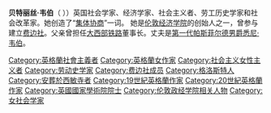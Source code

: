 '''贝特丽丝·韦伯'''（{{lang-en|Martha Beatrice Webb, Baroness Passfield}}  {{bd|1858年|1月22日|1943年|4月30日}}））英国社会学家、经济学家、社会主义者、劳工历史学家和社会改革家。她创造了“[[集体协商|集体协商]]”一词。 她是[[伦敦经济学院|伦敦经济学院]]的创始人之一，曾参与建立[[费边社|费边社]]。父亲曾担任[[大西部铁路|大西部铁路]]董事长。丈夫是[[第一代帕斯菲尔德男爵悉尼·韦伯|第一代帕斯菲尔德男爵悉尼·韦伯]]。


{{DEFAULTSORT:Webb, Beatrice}}
[[Category:英格蘭社會主義者|Category:英格蘭社會主義者]]
[[Category:英格蘭女作家|Category:英格蘭女作家]]
[[Category:社会主义女性主义者|Category:社会主义女性主义者]]
[[Category:劳动史学家|Category:劳动史学家]]
[[Category:费边社成员|Category:费边社成员]]
[[Category:格洛斯特人|Category:格洛斯特人]]
[[Category:安葬於西敏寺者|Category:安葬於西敏寺者]]
[[Category:19世紀英格蘭作家|Category:19世紀英格蘭作家]]
[[Category:20世紀英格蘭作家|Category:20世紀英格蘭作家]]
[[Category:英國國家學術院院士|Category:英國國家學術院院士]]
[[Category:伦敦政经学院相关人物|Category:伦敦政经学院相关人物]]
[[Category:女社会学家|Category:女社会学家]]
